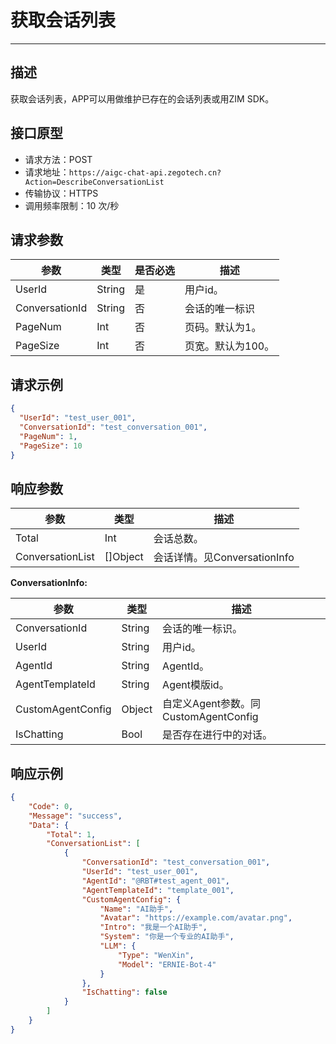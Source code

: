 # 获取会话列表
---

##  描述
获取会话列表，APP可以用做维护已存在的会话列表或用ZIM SDK。

## 接口原型

- 请求方法：POST
- 请求地址：`https://aigc-chat-api.zegotech.cn?Action=DescribeConversationList`
- 传输协议：HTTPS
- 调用频率限制：10 次/秒
## 请求参数

| 参数 | 类型 | 是否必选 | 描述 |
|------|------|---------|------|
| UserId | String | 是 | 用户id。 |
| ConversationId | String | 否 | 会话的唯一标识 |
| PageNum | Int | 否 | 页码。默认为1。 |
| PageSize | Int | 否 | 页宽。默认为100。 |

## 请求示例

```json
{
  "UserId": "test_user_001",
  "ConversationId": "test_conversation_001",
  "PageNum": 1,
  "PageSize": 10
}
```

## 响应参数

| 参数 | 类型 | 描述 |
|------|------|------|
| Total | Int | 会话总数。 |
| ConversationList | []Object | 会话详情。见ConversationInfo |


**ConversationInfo:**

| 参数 | 类型 | 描述 |
|------|------|------|
| ConversationId | String | 会话的唯一标识。 |
| UserId | String | 用户id。 |
| AgentId | String | AgentId。 |
| AgentTemplateId | String | Agent模版id。 |
| CustomAgentConfig | Object | 自定义Agent参数。同CustomAgentConfig |
| IsChatting | Bool | 是否存在进行中的对话。 |

## 响应示例

```json
{
    "Code": 0,
    "Message": "success",
    "Data": {
        "Total": 1,
        "ConversationList": [
            {
                "ConversationId": "test_conversation_001",
                "UserId": "test_user_001",
                "AgentId": "@RBT#test_agent_001",
                "AgentTemplateId": "template_001",
                "CustomAgentConfig": {
                    "Name": "AI助手",
                    "Avatar": "https://example.com/avatar.png",
                    "Intro": "我是一个AI助手",
                    "System": "你是一个专业的AI助手",
                    "LLM": {
                        "Type": "WenXin",
                        "Model": "ERNIE-Bot-4"
                    }
                },
                "IsChatting": false
            }
        ]
    }
}
```

